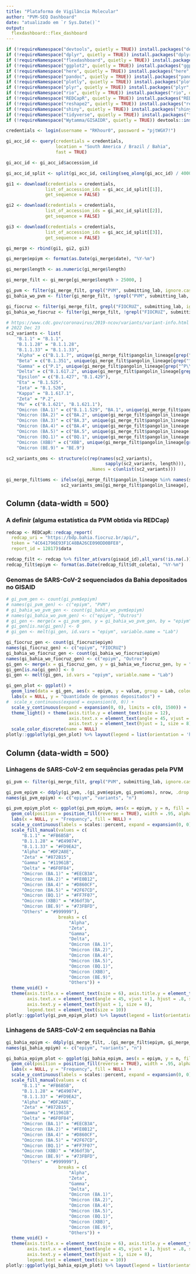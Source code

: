 ```yaml
---
title: "Plataforma de Vigilância Molecular"
author: "PVM-SEQ Dashboard"
date: "atualizado em `r Sys.Date()`"
output: 
  flexdashboard::flex_dashboard
---
```


```r
if (!requireNamespace("devtools", quietly = TRUE)) install.packages("devtools", dependencies = TRUE); library("devtools")
if (!requireNamespace("dplyr", quietly = TRUE)) install.packages("dplyr", dependencies = TRUE); library("dplyr")
if (!requireNamespace("flexdashboard", quietly = TRUE)) install.packages("flexdashboard", dependencies = TRUE); library("flexdashboard")
if (!requireNamespace("ggplot2", quietly = TRUE)) install.packages("ggplot2", dependencies = TRUE); library("ggplot2")
if (!requireNamespace("here", quietly = TRUE)) install.packages("here", dependencies = TRUE); library("here")
if (!requireNamespace("pandoc", quietly = TRUE)) install.packages("pandoc", dependencies = TRUE); library("pandoc")
if (!requireNamespace("plotly", quietly = TRUE)) install.packages("plotly", dependencies = TRUE); library("plotly")
if (!requireNamespace("plyr", quietly = TRUE)) install.packages("plyr", dependencies = TRUE); library("plyr")
if (!requireNamespace("rio", quietly = TRUE)) install.packages("rio", dependencies = TRUE); library("rio")
if (!requireNamespace("REDCapR", quietly = TRUE)) install.packages("REDCapR", dependencies = TRUE); library("REDCapR")
if (!requireNamespace("reshape2", quietly = TRUE)) install.packages("reshape2", dependencies = TRUE); library("reshape2")
if (!requireNamespace("shiny", quietly = TRUE)) install.packages("shiny", dependencies = TRUE); library("shiny")
if (!requireNamespace("tidyverse", quietly = TRUE)) install.packages("tidyverse", dependencies = TRUE); library("tidyverse")
if (!requireNamespace("Wytamma/GISAIDR", quietly = TRUE)) devtools::install_github("Wytamma/GISAIDR", dependencies = TRUE); library("GISAIDR")

credentials <- login(username = "RKhour0", password = "pjtWGX7!")

gi_acc_id <- query(credentials = credentials,
                   location = "South America / Brazil / Bahia",
                   fast = TRUE)

gi_acc_id <- gi_acc_id$accession_id

gi_acc_id_split <- split(gi_acc_id, ceiling(seq_along(gi_acc_id) / 4000))

gi1 <- download(credentials = credentials,
               list_of_accession_ids = gi_acc_id_split[[1]],
               get_sequence = FALSE)

gi2 <- download(credentials = credentials,
               list_of_accession_ids = gi_acc_id_split[[2]],
               get_sequence = FALSE)

gi3 <- download(credentials = credentials,
               list_of_accession_ids = gi_acc_id_split[[3]],
               get_sequence = FALSE)

gi_merge <- rbind(gi1, gi2, gi3)

gi_merge$epiym <- format(as.Date(gi_merge$date), "%Y-%m")

gi_merge$length <- as.numeric(gi_merge$length)

gi_merge_filt <- gi_merge[gi_merge$length > 25000, ]

gi_pvm <- filter(gi_merge_filt, grepl("PVM", submitting_lab, ignore.case = TRUE))
gi_bahia_wo_pvm <- filter(gi_merge_filt, !grepl("PVM", submitting_lab, ignore.case = FALSE))

gi_fiocruz <- filter(gi_merge_filt, grepl("FIOCRUZ", submitting_lab, ignore.case = TRUE))
gi_bahia_wo_fiocruz <- filter(gi_merge_filt, !grepl("FIOCRUZ", submitting_lab, ignore.case = FALSE))

# https://www.cdc.gov/coronavirus/2019-ncov/variants/variant-info.html
# 2022 Dec 23
sc2_variants <- list(
    "B.1.1" = "B.1.1",
    "B.1.1.28" = "B.1.1.28",
    "B.1.1.33" = "B.1.1.33",
    "Alpha" = c("B.1.1.7", unique(gi_merge_filt$pangolin_lineage[grep("^Q\\.", gi_merge_filt$pangolin_lineage)])),
    "Beta" = c("B.1.351", unique(gi_merge_filt$pangolin_lineage[grep("^B.1.351\\.", gi_merge_filt$pangolin_lineage)])),
    "Gamma" = c("P.1", unique(gi_merge_filt$pangolin_lineage[grep("^P\\.1\\.", gi_merge_filt$pangolin_lineage)])),
    "Delta" = c("B.1.617.2", unique(gi_merge_filt$pangolin_lineage[grep('^AY\\.', gi_merge_filt$pangolin_lineage)])),
    "Epsilon" = c("B.1.427", "B.1.429"),
    "Eta" = "B.1.525",
    "Iota" = "B.1.526",
    "Kappa" = "B.1.617.1",
    "Zeta" = "P.2",
    "Mu" = c("B.1.621", "B.1.621.1"),
    "Omicron (BA.1)" = c("B.1.1.529", "BA.1", unique(gi_merge_filt$pangolin_lineage[grep("^BA\\.1\\.", gi_merge_filt$pangolin_lineage)])),
    "Omicron (BA.2)" = c("BA.2", unique(gi_merge_filt$pangolin_lineage[grep("^BA\\.2\\.", gi_merge_filt$pangolin_lineage)])),
    "Omicron (BA.3)" = c("BA.3", unique(gi_merge_filt$pangolin_lineage[grep("^BA\\.3\\.", gi_merge_filt$pangolin_lineage)])),
    "Omicron (BA.4)" = c("BA.4", unique(gi_merge_filt$pangolin_lineage[grep("^BA\\.4\\.", gi_merge_filt$pangolin_lineage)])),
    "Omicron (BA.5)" = c("BA.5", unique(gi_merge_filt$pangolin_lineage[grep("^BA\\.5\\.", gi_merge_filt$pangolin_lineage)])),
    "Omicron (BQ.1)" = c("BQ.1", unique(gi_merge_filt$pangolin_lineage[grep("^BQ\\.1\\.", gi_merge_filt$pangolin_lineage)])),
    "Omicron (XBB)" = c("XBB", unique(gi_merge_filt$pangolin_lineage[grep("^XBB\\.", gi_merge_filt$pangolin_lineage)])),
    "Omicron (BE.9)" = "BE.9")

sc2_variants_oms <- structure(c(rep(names(sc2_variants),
                                      sapply(sc2_variants, length))),
                                .Names = c(unlist(sc2_variants)))

gi_merge_filt$oms <- ifelse(gi_merge_filt$pangolin_lineage %in% names(sc2_variants_oms),
                     sc2_variants_oms[gi_merge_filt$pangolin_lineage], "Others")
```

## Column {data-width = 500}

### A definir (alguma estatística da PVM obtida via REDCap)

```r
redcap <- REDCapR::redcap_report(
  redcap_uri = "https://bdp.bahia.fiocruz.br/api/",
  token = "4C641796E93F1C48BA26CE090DD0BFE8",
  report_id = 12817)$data

redcap_filt <- redcap %>% filter_at(vars(gisaid_id),all_vars(!is.na(.)))
redcap_filt$epiym <- format(as.Date(redcap_filt$dt_coleta), "%Y-%m")
```

### Genomas de SARS-CoV-2 sequenciados da Bahia depositados no GISAID 

```r
# gi_pvm_gen <- count(gi_pvm$epiym)
# names(gi_pvm_gen) <- c("epiym", "PVM")
# gi_bahia_wo_pvm_gen <- count(gi_bahia_wo_pvm$epiym)
# names(gi_bahia_wo_pvm_gen) <- c("epiym", "Outros")
# gi_gen <- merge(x = gi_pvm_gen, y = gi_bahia_wo_pvm_gen, by = "epiym", all = TRUE)
# gi_gen[is.na(gi_gen)] <- 0
# gi_gen <- melt(gi_gen, id.vars = "epiym", variable.name = "Lab")

gi_fiocruz_gen <- count(gi_fiocruz$epiym)
names(gi_fiocruz_gen) <- c("epiym", "FIOCRUZ")
gi_bahia_wo_fiocruz_gen <- count(gi_bahia_wo_fiocruz$epiym)
names(gi_bahia_wo_fiocruz_gen) <- c("epiym", "Outros")
gi_gen <- merge(x = gi_fiocruz_gen, y = gi_bahia_wo_fiocruz_gen, by = "epiym", all = TRUE)
gi_gen[is.na(gi_gen)] <- 0
gi_gen <- melt(gi_gen, id.vars = "epiym", variable.name = "Lab")

gi_gen_plot <- ggplot() +
  geom_line(data = gi_gen, aes(x = epiym, y = value, group = Lab, colour = Lab), linewidth = 1) +
  labs(x = NULL, y = "Quantidade de genomas depositados") +
#  scale_x_continuous(expand = expansion(0, 0)) +
  scale_y_continuous(expand = expansion(0, 0), limits = c(0, 1500)) +
  theme_light() + theme(axis.title.y = element_text(size = 12),
                        axis.text.x = element_text(angle = 45, vjust = 1, hjust = 1, size = 8),
                        axis.text.y = element_text(hjust = 1, size = 8)) +
  scale_color_discrete(name = NULL)
plotly::ggplotly(gi_gen_plot) %>% layout(legend = list(orientation = 'h', xanchor = "center", x = 0.5, y = 1))
```

## Column {data-width = 500}

### Linhagens de SARS-CoV-2 em sequências geradas pela PVM

```r
gi_pvm <- filter(gi_merge_filt, grepl("PVM", submitting_lab, ignore.case = TRUE))

gi_pvm_epiym <- ddply(gi_pvm, .(gi_pvm$epiym, gi_pvm$oms), nrow, .drop = FALSE)
names(gi_pvm_epiym) <- c("epiym", "variants", "n")

gi_pvm_epiym_plot <- ggplot(gi_pvm_epiym, aes(x = epiym, y = n, fill = variants)) +
  geom_col(position = position_fill(reverse = TRUE), width = .95, alpha = .6) +
  labs(x = NULL, y = "Frequency", fill = NULL) +
  scale_y_continuous(labels = scales::percent, expand = expansion(0, 0)) +
  scale_fill_manual(values = c(
      "B.1.1" = "#FB6B5B",
      "B.1.1.28" = "#E49074",
      "B.1.1.33" = "#FD9EA2",
      "Alpha" = "#DF2A8E",
      "Zeta" = "#872B15",
      "Gamma" = "#11961B",
      "Delta" = "#6F0F84",
      "Omicron (BA.1)" = "#EECB3A",
      "Omicron (BA.2)" = "#FE0B12",
      "Omicron (BA.4)" = "#D860CF",
      "Omicron (BA.5)" = "#2F67CD",
      "Omicron (BQ.1)" = "#FF7F07",
      "Omicron (XBB)" = "#36df3b",
      "Omicron (BE.9)" = "#73FBFD",
      "Others" = "#999999"),
                    breaks = c(
                        "Alpha",
                        "Zeta",
                        "Gamma",
                        "Delta",
                        "Omicron (BA.1)",
                        "Omicron (BA.2)",
                        "Omicron (BA.4)",
                        "Omicron (BA.5)",
                        "Omicron (BQ.1)",
                        "Omicron (XBB)",
                        "Omicron (BE.9)",
                        "Others")) +
  theme_void() +
  theme(axis.title.x = element_text(size = 6), axis.title.y = element_text(angle = 90, size = 10),
        axis.text.x = element_text(angle = 45, vjust = 1, hjust = .8, size = 8),
        axis.text.y = element_text(hjust = 1, size = 8),
        legend.text = element_text(size = 10))
plotly::ggplotly(gi_pvm_epiym_plot) %>% layout(legend = list(orientation = 'h', xanchor = "center", x = 0.5, y = 1.4))
```

### Linhagens de SARS-CoV-2 em sequências na Bahia

```r
gi_bahia_epiym <- ddply(gi_merge_filt, .(gi_merge_filt$epiym, gi_merge_filt$oms), nrow, .drop = FALSE)
names(gi_bahia_epiym) <- c("epiym", "variants", "n")

gi_bahia_epiym_plot <- ggplot(gi_bahia_epiym, aes(x = epiym, y = n, fill = variants)) +
  geom_col(position = position_fill(reverse = TRUE), width = .95, alpha = .6) +
  labs(x = NULL, y = "Frequency", fill = NULL) +
  scale_y_continuous(labels = scales::percent, expand = expansion(0, 0)) +
  scale_fill_manual(values = c(
      "B.1.1" = "#FB6B5B",
      "B.1.1.28" = "#E49074",
      "B.1.1.33" = "#FD9EA2",
      "Alpha" = "#DF2A8E",
      "Zeta" = "#872B15",
      "Gamma" = "#11961B",
      "Delta" = "#6F0F84",
      "Omicron (BA.1)" = "#EECB3A",
      "Omicron (BA.2)" = "#FE0B12",
      "Omicron (BA.4)" = "#D860CF",
      "Omicron (BA.5)" = "#2F67CD",
      "Omicron (BQ.1)" = "#FF7F07",
      "Omicron (XBB)" = "#36df3b",
      "Omicron (BE.9)" = "#73FBFD",
      "Others" = "#999999"),
                    breaks = c(
                        "Alpha",
                        "Zeta",
                        "Gamma",
                        "Delta",
                        "Omicron (BA.1)",
                        "Omicron (BA.2)",
                        "Omicron (BA.4)",
                        "Omicron (BA.5)",
                        "Omicron (BQ.1)",
                        "Omicron (XBB)",
                        "Omicron (BE.9)",
                        "Others")) +
  theme_void() +
  theme(axis.title.x = element_text(size = 6), axis.title.y = element_text(angle = 90, size = 10),
        axis.text.x = element_text(angle = 45, vjust = 1, hjust = .8, size = 8),
        axis.text.y = element_text(hjust = 1, size = 8),
        legend.text = element_text(size = 10))
plotly::ggplotly(gi_bahia_epiym_plot) %>% layout(legend = list(orientation = 'h', xanchor = "center", x = 0.5, y = 1.4))
```